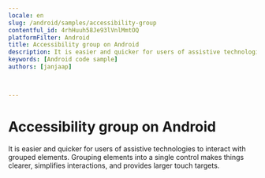 ```yaml
---
locale: en
slug: /android/samples/accessibility-group
contentful_id: 4rhHuuh58Je93lVnlMmtOQ
platformFilter: Android
title: Accessibility group on Android
description: It is easier and quicker for users of assistive technologies to interact with grouped elements.
keywords: [Android code sample]
authors: [janjaap]


	
---
```


# Accessibility group on Android

It is easier and quicker for users of assistive technologies to interact with grouped elements. Grouping elements into a single control makes things clearer, simplifies interactions, and provides larger touch targets.

<CodeSample id="accessibility-group" locale="en" platform="android"/>